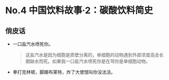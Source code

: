 # No.4 中国饮料故事·2：碳酸饮料简史

## 俏皮话

- 一口盐汽水喷死你。
    > 这盐汽水是因为细胞是质壁分离的，单细胞的动物遇到外部浓度高会长期缺水而死。如果我一口盐汽水喷死你是在骂你是单细胞动物。

- 拳打克林顿，脚踢布莱特，炸了大使馆叫你没法活。
